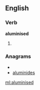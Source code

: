 ==English==

===Verb===
'''aluminised'''

# {{past of|[[aluminise]]}}

===Anagrams===
* {{alphagram|adeiilmnsu}}
* [[aluminides#English|aluminides]]


[[ml:aluminised]]